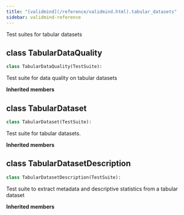 ```yaml
---
title: "[validmind](/reference/validmind.html).tabular_datasets"
sidebar: validmind-reference
---
```


Test suites for tabular datasets

## [class]{.muted} TabularDataQuality

<!-- class.qmd.jinja2 - class definition -->

```python
class TabularDataQuality(TestSuite):
```

Test suite for data quality on tabular datasets

**Inherited members**

## [class]{.muted} TabularDataset

<!-- class.qmd.jinja2 - class definition -->

```python
class TabularDataset(TestSuite):
```

Test suite for tabular datasets.

**Inherited members**

## [class]{.muted} TabularDatasetDescription

<!-- class.qmd.jinja2 - class definition -->

```python
class TabularDatasetDescription(TestSuite):
```

Test suite to extract metadata and descriptive statistics from a tabular dataset

**Inherited members**
